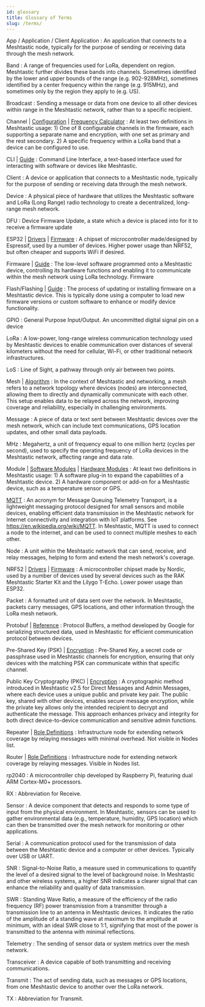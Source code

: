 ```yaml
---
id: glossary
title: Glossary of Terms
slug: /terms/
---
```


App / Application / Client Application
: An application that connects to a Meshtastic node, typically for the purpose of sending or receiving data through the mesh network.

Band
: A range of frequencies used for LoRa, dependent on region. Meshtastic further divides these bands into channels. Sometimes identified by the lower and upper bounds of the range (e.g. 902-928MHz), sometimes identified by a center frequency within the range (e.g. 915MHz), and sometimes only by the region they apply to (e.g. US).

Broadcast
: Sending a message or data from one device to all other devices within range in the Meshtastic network, rather than to a specific recipient.

Channel | [Configuration](/docs/configuration/radio/channels/) | [Frequency Calculator](/docs/overview/radio-settings/#frequency-slot-calculator)
: At least two definitions in Meshtastic usage: 1) One of 8 configurable channels in the firmware, each supporting a separate name and encryption, with one set as primary and the rest secondary. 2) A specific frequency within a LoRa band that a device can be configured to use.

CLI | [Guide](/docs/software/python/cli/)
: Command Line Interface, a text-based interface used for interacting with software or devices like Meshtastic.

Client
: A device or application that connects to a Meshtastic node, typically for the purpose of sending or receiving data through the mesh network.

Device
: A physical piece of hardware that utilizes the Meshtastic software and LoRa (Long Range) radio technology to create a decentralized, long-range mesh network.

DFU
: Device Firmware Update, a state which a device is placed into for it to receive a firmware update

ESP32 | [Drivers](/docs/getting-started/serial-drivers/esp32/) | [Firmware](/docs/getting-started/flashing-firmware/esp32/)
: A chipset of microcontroller made/designed by Espressif, used by a number of devices. Higher power usage than NRF52, but often cheaper and supports WiFi if desired.

Firmware | [Guide](https://meshtastic.org/docs/getting-started/flashing-firmware/)
: The low-level software programmed onto a Meshtastic device, controlling its hardware functions and enabling it to communicate within the mesh network using LoRa technology. Firmware

Flash/Flashing | [Guide](https://meshtastic.org/docs/getting-started/flashing-firmware/)
: The process of updating or installing firmware on a Meshtastic device. This is typically done using a computer to load new firmware versions or custom software to enhance or modify device functionality.

GPIO
: General Purpose Input/Output. An uncommitted digital signal pin on a device

LoRa
: A low-power, long-range wireless communication technology used by Meshtastic devices to enable communication over distances of several kilometers without the need for cellular, Wi-Fi, or other traditional network infrastructures.

LoS
: Line of Sight, a pathway through only air between two points.

Mesh | [Algorithm](/docs/overview/mesh-algo/)
: In the context of Meshtastic and networking, a mesh refers to a network topology where devices (nodes) are interconnected, allowing them to directly and dynamically communicate with each other. This setup enables data to be relayed across the network, improving coverage and reliability, especially in challenging environments.

Message
: A piece of data or text sent between Meshtastic devices over the mesh network, which can include text communications, GPS location updates, and other small data payloads.

MHz
: Megahertz, a unit of frequency equal to one million hertz (cycles per second), used to specify the operating frequency of LoRa devices in the Meshtastic network, affecting range and data rate.

Module | [Software Modules](/docs/configuration/module/) | [Hardware Modules](/docs/hardware/devices/)
: At least two definitions in Meshtastic usage: 1) A software plug-in to expand the capabilities of a Meshtastic device. 2) A hardware component or add-on for a Meshtastic device, such as a temperature sensor or GPS.

[MQTT](/docs/software/integrations/mqtt/)
: An acronym for Message Queuing Telemetry Transport, is a lightweight messaging protocol designed for small sensors and mobile devices, enabling efficient data transmission in the Meshtastic network for Internet connectivity and integration with IoT platforms. See https://en.wikipedia.org/wiki/MQTT. In Meshtastic, MQTT is used to connect a node to the internet, and can be used to connect multiple meshes to each other.

Node
: A unit within the Meshtastic network that can send, receive, and relay messages, helping to form and extend the mesh network's coverage.

NRF52 | [Drivers](/docs/getting-started/serial-drivers/nrf52/) | [Firmware](/docs/getting-started/flashing-firmware/nrf52/)
: A microcontroller chipset made by Nordic, used by a number of devices used by several devices such as the RAK Meshtastic Starter Kit and the Lilygo T-Echo. Lower power usage than ESP32.

Packet
: A formatted unit of data sent over the network. In Meshtastic, packets carry messages, GPS locations, and other information through the LoRa mesh network.

Protobuf | [Reference](/docs/development/reference/protobufs/)
: Protocol Buffers, a method developed by Google for serializing structured data, used in Meshtastic for efficient communication protocol between devices.

Pre-Shared Key (PSK) | [Encryption](/docs/overview/encryption/)
: Pre-Shared Key, a secret code or passphrase used in Meshtastic channels for encryption, ensuring that only devices with the matching PSK can communicate within that specific channel.

Public Key Cryptography (PKC) | [Encryption](/docs/overview/encryption/)
: A cryptographic method introduced in Meshtastic v2.5 for Direct Messages and Admin Messages, where each device uses a unique public and private key pair. The public key, shared with other devices, enables secure message encryption, while the private key allows only the intended recipient to decrypt and authenticate the message. This approach enhances privacy and integrity for both direct device-to-device communication and sensitive admin functions.

Repeater | [Role Definitions](/docs/configuration/radio/device/#roles)
: Infrastructure node for extending network coverage by relaying messages with minimal overhead. Not visible in Nodes list.

Router | [Role Definitions](/docs/configuration/radio/device/#roles)
: Infrastructure node for extending network coverage by relaying messages. Visible in Nodes list.

rp2040
: A microcontroller chip developed by Raspberry Pi, featuring dual ARM Cortex-M0+ processors.

RX
: Abbreviation for Receive.

Sensor
: A device component that detects and responds to some type of input from the physical environment. In Meshtastic, sensors can be used to gather environmental data (e.g., temperature, humidity, GPS location) which can then be transmitted over the mesh network for monitoring or other applications.

Serial
: A communication protocol used for the transmission of data between the Meshtastic device and a computer or other devices. Typically over USB or UART.

SNR
: Signal-to-Noise Ratio, a measure used in communications to quantify the level of a desired signal to the level of background noise. In Meshtastic and other wireless systems, a higher SNR indicates a clearer signal that can enhance the reliability and quality of data transmission.

SWR
: Standing Wave Ratio, a measure of the efficiency of the radio frequency (RF) power transmission from a transmitter through a transmission line to an antenna in Meshtastic devices. It indicates the ratio of the amplitude of a standing wave at maximum to the amplitude at minimum, with an ideal SWR close to 1:1, signifying that most of the power is transmitted to the antenna with minimal reflections.

Telemetry
: The sending of sensor data or system metrics over the mesh network.

Transceiver
: A device capable of both transmitting and receiving communications.

Transmit
: The act of sending data, such as messages or GPS locations, from one Meshtastic device to another over the LoRa network.

TX
: Abbreviation for Transmit.
